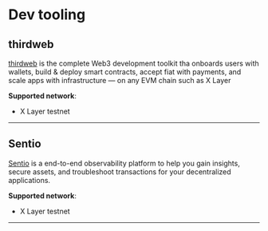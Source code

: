 # Dev tooling
## thirdweb
[thirdweb](https://thirdweb.com "thirdweb") is the complete Web3 development toolkit tha
onboards users with wallets, build & deploy smart contracts, accept fiat with payments, and scale apps with infrastructure — on any EVM chain such as X Layer

**Supported network**: 
- X Layer testnet
---
## Sentio

[Sentio](https://www.sentio.xyz "Sentio") is a end-to-end observability platform to help you gain insights, secure assets, and troubleshoot transactions for your decentralized applications.

**Supported network**: 
- X Layer testnet
---

